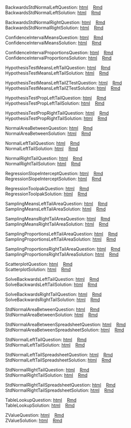 BackwardsStdNormalLeftQuestion: [html](question/BackwardsStdNormalLeftQuestion.html)&nbsp;&nbsp;&nbsp;&nbsp;[Rmd](question/BackwardsStdNormalLeftQuestion.Rmd)  
BackwardsStdNormalLeftSolution: [html](solution/BackwardsStdNormalLeftSolution.html)&nbsp;&nbsp;&nbsp;&nbsp;[Rmd](solution/BackwardsStdNormalLeftSolution.Rmd)  

BackwardsStdNormalRightQuestion: [html](question/BackwardsStdNormalRightQuestion.html)&nbsp;&nbsp;&nbsp;&nbsp;[Rmd](question/BackwardsStdNormalRightQuestion.Rmd)  
BackwardsStdNormalRightSolution: [html](solution/BackwardsStdNormalRightSolution.html)&nbsp;&nbsp;&nbsp;&nbsp;[Rmd](solution/BackwardsStdNormalRightSolution.Rmd)  

ConfidenceIntervalMeansQuestion: [html](question/ConfidenceIntervalMeansQuestion.html)&nbsp;&nbsp;&nbsp;&nbsp;[Rmd](question/ConfidenceIntervalMeansQuestion.Rmd)  
ConfidenceIntervalMeansSolution: [html](solution/ConfidenceIntervalMeansSolution.html)&nbsp;&nbsp;&nbsp;&nbsp;[Rmd](solution/ConfidenceIntervalMeansSolution.Rmd)  

ConfidenceIntervalProportionsQuestion: [html](question/ConfidenceIntervalProportionsQuestion.html)&nbsp;&nbsp;&nbsp;&nbsp;[Rmd](question/ConfidenceIntervalProportionsQuestion.Rmd)  
ConfidenceIntervalProportionsSolution: [html](solution/ConfidenceIntervalProportionsSolution.html)&nbsp;&nbsp;&nbsp;&nbsp;[Rmd](solution/ConfidenceIntervalProportionsSolution.Rmd)  

HypothesisTestMeansLeftTailQuestion: [html](question/HypothesisTestMeansLeftTailQuestion.html)&nbsp;&nbsp;&nbsp;&nbsp;[Rmd](question/HypothesisTestMeansLeftTailQuestion.Rmd)  
HypothesisTestMeansLeftTailSolution: [html](solution/HypothesisTestMeansLeftTailSolution.html)&nbsp;&nbsp;&nbsp;&nbsp;[Rmd](solution/HypothesisTestMeansLeftTailSolution.Rmd)  

HypothesisTestMeansLeftTailZTestQuestion: [html](question/HypothesisTestMeansLeftTailZTestQuestion.html)&nbsp;&nbsp;&nbsp;&nbsp;[Rmd](question/HypothesisTestMeansLeftTailZTestQuestion.Rmd)  
HypothesisTestMeansLeftTailZTestSolution: [html](solution/HypothesisTestMeansLeftTailZTestSolution.html)&nbsp;&nbsp;&nbsp;&nbsp;[Rmd](solution/HypothesisTestMeansLeftTailZTestSolution.Rmd)  

HypothesisTestPropLeftTailQuestion: [html](question/HypothesisTestPropLeftTailQuestion.html)&nbsp;&nbsp;&nbsp;&nbsp;[Rmd](question/HypothesisTestPropLeftTailQuestion.Rmd)  
HypothesisTestPropLeftTailSolution: [html](solution/HypothesisTestPropLeftTailSolution.html)&nbsp;&nbsp;&nbsp;&nbsp;[Rmd](solution/HypothesisTestPropLeftTailSolution.Rmd)  

HypothesisTestPropRightTailQuestion: [html](question/HypothesisTestPropRightTailQuestion.html)&nbsp;&nbsp;&nbsp;&nbsp;[Rmd](question/HypothesisTestPropRightTailQuestion.Rmd)  
HypothesisTestPropRightTailSolution: [html](solution/HypothesisTestPropRightTailSolution.html)&nbsp;&nbsp;&nbsp;&nbsp;[Rmd](solution/HypothesisTestPropRightTailSolution.Rmd)  

NormalAreaBetweenQuestion: [html](question/NormalAreaBetweenQuestion.html)&nbsp;&nbsp;&nbsp;&nbsp;[Rmd](question/NormalAreaBetweenQuestion.Rmd)  
NormalAreaBetweenSolution: [html](solution/NormalAreaBetweenSolution.html)&nbsp;&nbsp;&nbsp;&nbsp;[Rmd](solution/NormalAreaBetweenSolution.Rmd)  

NormalLeftTailQuestion: [html](question/NormalLeftTailQuestion.html)&nbsp;&nbsp;&nbsp;&nbsp;[Rmd](question/NormalLeftTailQuestion.Rmd)  
NormalLeftTailSolution: [html](solution/NormalLeftTailSolution.html)&nbsp;&nbsp;&nbsp;&nbsp;[Rmd](solution/NormalLeftTailSolution.Rmd)  

NormalRightTailQuestion: [html](question/NormalRightTailQuestion.html)&nbsp;&nbsp;&nbsp;&nbsp;[Rmd](question/NormalRightTailQuestion.Rmd)  
NormalRightTailSolution: [html](solution/NormalRightTailSolution.html)&nbsp;&nbsp;&nbsp;&nbsp;[Rmd](solution/NormalRightTailSolution.Rmd)  

RegressionSlopeInterceptQuestion: [html](question/RegressionSlopeInterceptQuestion.html)&nbsp;&nbsp;&nbsp;&nbsp;[Rmd](question/RegressionSlopeInterceptQuestion.Rmd)  
RegressionSlopeInterceptSolution: [html](solution/RegressionSlopeInterceptSolution.html)&nbsp;&nbsp;&nbsp;&nbsp;[Rmd](solution/RegressionSlopeInterceptSolution.Rmd)  

RegressionToolpakQuestion: [html](question/RegressionToolpakQuestion.html)&nbsp;&nbsp;&nbsp;&nbsp;[Rmd](question/RegressionToolpakQuestion.Rmd)  
RegressionToolpakSolution: [html](solution/RegressionToolpakSolution.html)&nbsp;&nbsp;&nbsp;&nbsp;[Rmd](solution/RegressionToolpakSolution.Rmd)  

SamplingMeansLeftTailAreaQuestion: [html](question/SamplingMeansLeftTailAreaQuestion.html)&nbsp;&nbsp;&nbsp;&nbsp;[Rmd](question/SamplingMeansLeftTailAreaQuestion.Rmd)  
SamplingMeansLeftTailAreaSolution: [html](solution/SamplingMeansLeftTailAreaSolution.html)&nbsp;&nbsp;&nbsp;&nbsp;[Rmd](solution/SamplingMeansLeftTailAreaSolution.Rmd)  

SamplingMeansRightTailAreaQuestion: [html](question/SamplingMeansRightTailAreaQuestion.html)&nbsp;&nbsp;&nbsp;&nbsp;[Rmd](question/SamplingMeansRightTailAreaQuestion.Rmd)  
SamplingMeansRightTailAreaSolution: [html](solution/SamplingMeansRightTailAreaSolution.html)&nbsp;&nbsp;&nbsp;&nbsp;[Rmd](solution/SamplingMeansRightTailAreaSolution.Rmd)  

SamplingProportionsLeftTailAreaQuestion: [html](question/SamplingProportionsLeftTailAreaQuestion.html)&nbsp;&nbsp;&nbsp;&nbsp;[Rmd](question/SamplingProportionsLeftTailAreaQuestion.Rmd)  
SamplingProportionsLeftTailAreaSolution: [html](solution/SamplingProportionsLeftTailAreaSolution.html)&nbsp;&nbsp;&nbsp;&nbsp;[Rmd](solution/SamplingProportionsLeftTailAreaSolution.Rmd)  

SamplingProportionsRightTailAreaQuestion: [html](question/SamplingProportionsRightTailAreaQuestion.html)&nbsp;&nbsp;&nbsp;&nbsp;[Rmd](question/SamplingProportionsRightTailAreaQuestion.Rmd)  
SamplingProportionsRightTailAreaSolution: [html](solution/SamplingProportionsRightTailAreaSolution.html)&nbsp;&nbsp;&nbsp;&nbsp;[Rmd](solution/SamplingProportionsRightTailAreaSolution.Rmd)  

ScatterplotQuestion: [html](question/ScatterplotQuestion.html)&nbsp;&nbsp;&nbsp;&nbsp;[Rmd](question/ScatterplotQuestion.Rmd)  
ScatterplotSolution: [html](solution/ScatterplotSolution.html)&nbsp;&nbsp;&nbsp;&nbsp;[Rmd](solution/ScatterplotSolution.Rmd)  

SolveBackwardsLeftTailQuestion: [html](question/SolveBackwardsLeftTailQuestion.html)&nbsp;&nbsp;&nbsp;&nbsp;[Rmd](question/SolveBackwardsLeftTailQuestion.Rmd)  
SolveBackwardsLeftTailSolution: [html](solution/SolveBackwardsLeftTailSolution.html)&nbsp;&nbsp;&nbsp;&nbsp;[Rmd](solution/SolveBackwardsLeftTailSolution.Rmd)  

SolveBackwardsRightTailQuestion: [html](question/SolveBackwardsRightTailQuestion.html)&nbsp;&nbsp;&nbsp;&nbsp;[Rmd](question/SolveBackwardsRightTailQuestion.Rmd)  
SolveBackwardsRightTailSolution: [html](solution/SolveBackwardsRightTailSolution.html)&nbsp;&nbsp;&nbsp;&nbsp;[Rmd](solution/SolveBackwardsRightTailSolution.Rmd)  

StdNormalAreaBetweenQuestion: [html](question/StdNormalAreaBetweenQuestion.html)&nbsp;&nbsp;&nbsp;&nbsp;[Rmd](question/StdNormalAreaBetweenQuestion.Rmd)  
StdNormalAreaBetweenSolution: [html](solution/StdNormalAreaBetweenSolution.html)&nbsp;&nbsp;&nbsp;&nbsp;[Rmd](solution/StdNormalAreaBetweenSolution.Rmd)  

StdNormalAreaBetweenSpreadsheetQuestion: [html](question/StdNormalAreaBetweenSpreadsheetQuestion.html)&nbsp;&nbsp;&nbsp;&nbsp;[Rmd](question/StdNormalAreaBetweenSpreadsheetQuestion.Rmd)  
StdNormalAreaBetweenSpreadsheetSolution: [html](solution/StdNormalAreaBetweenSpreadsheetSolution.html)&nbsp;&nbsp;&nbsp;&nbsp;[Rmd](solution/StdNormalAreaBetweenSpreadsheetSolution.Rmd)  

StdNormalLeftTailQuestion: [html](question/StdNormalLeftTailQuestion.html)&nbsp;&nbsp;&nbsp;&nbsp;[Rmd](question/StdNormalLeftTailQuestion.Rmd)  
StdNormalLeftTailSolution: [html](solution/StdNormalLeftTailSolution.html)&nbsp;&nbsp;&nbsp;&nbsp;[Rmd](solution/StdNormalLeftTailSolution.Rmd)  

StdNormalLeftTailSpreadsheetQuestion: [html](question/StdNormalLeftTailSpreadsheetQuestion.html)&nbsp;&nbsp;&nbsp;&nbsp;[Rmd](question/StdNormalLeftTailSpreadsheetQuestion.Rmd)  
StdNormalLeftTailSpreadsheetSolution: [html](solution/StdNormalLeftTailSpreadsheetSolution.html)&nbsp;&nbsp;&nbsp;&nbsp;[Rmd](solution/StdNormalLeftTailSpreadsheetSolution.Rmd)  

StdNormalRightTailQuestion: [html](question/StdNormalRightTailQuestion.html)&nbsp;&nbsp;&nbsp;&nbsp;[Rmd](question/StdNormalRightTailQuestion.Rmd)  
StdNormalRightTailSolution: [html](solution/StdNormalRightTailSolution.html)&nbsp;&nbsp;&nbsp;&nbsp;[Rmd](solution/StdNormalRightTailSolution.Rmd)  

StdNormalRightTailSpreadsheetQuestion: [html](question/StdNormalRightTailSpreadsheetQuestion.html)&nbsp;&nbsp;&nbsp;&nbsp;[Rmd](question/StdNormalRightTailSpreadsheetQuestion.Rmd)  
StdNormalRightTailSpreadsheetSolution: [html](solution/StdNormalRightTailSpreadsheetSolution.html)&nbsp;&nbsp;&nbsp;&nbsp;[Rmd](solution/StdNormalRightTailSpreadsheetSolution.Rmd)  

TableLookupQuestion: [html](question/TableLookupQuestion.html)&nbsp;&nbsp;&nbsp;&nbsp;[Rmd](question/TableLookupQuestion.Rmd)  
TableLookupSolution: [html](solution/TableLookupSolution.html)&nbsp;&nbsp;&nbsp;&nbsp;[Rmd](solution/TableLookupSolution.Rmd)  

ZValueQuestion: [html](question/ZValueQuestion.html)&nbsp;&nbsp;&nbsp;&nbsp;[Rmd](question/ZValueQuestion.Rmd)  
ZValueSolution: [html](solution/ZValueSolution.html)&nbsp;&nbsp;&nbsp;&nbsp;[Rmd](solution/ZValueSolution.Rmd)  


